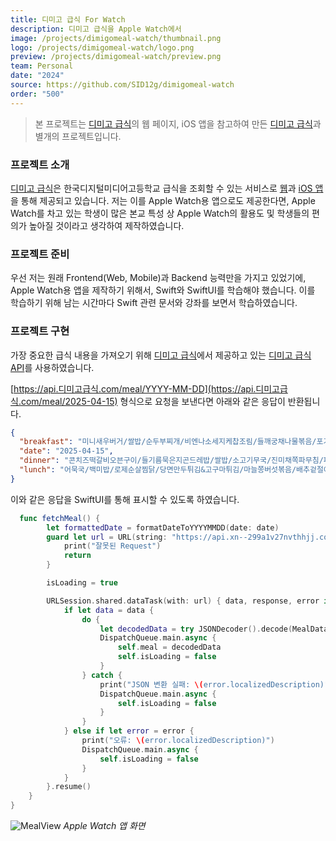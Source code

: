 ```yaml
---
title: 디미고 급식 For Watch
description: 디미고 급식을 Apple Watch에서
image: /projects/dimigomeal-watch/thumbnail.png
logo: /projects/dimigomeal-watch/logo.png
preview: /projects/dimigomeal-watch/preview.png
team: Personal
date: "2024"
source: https://github.com/SID12g/dimigomeal-watch
order: "500"
---
```


> 본 프로젝트는 [디미고 급식](https://github.com/dimigomeal)의 웹 페이지, iOS 앱을 참고하여 만든 [디미고 급식](https://github.com/dimigomeal)과 별개의 프로젝트입니다.

### 프로젝트 소개

[디미고 급식](https://github.com/dimigomeal)은 한국디지털미디어고등학교 급식을 조회할 수 있는 서비스로 [웹](https://디미고급식.com)과 [iOS 앱](https://github.com/dimigomeal/ios)을 통해 제공되고 있습니다. 저는 이를 Apple Watch용 앱으로도 제공한다면, Apple Watch를 차고 있는 학생이 많은 본교 특성 상 Apple Watch의 활용도 및 학생들의 편의가 높아질 것이라고 생각하여 제작하였습니다.

### 프로젝트 준비

우선 저는 원래 Frontend(Web, Mobile)과 Backend 능력만을 가지고 있었기에, Apple Watch용 앱을 제작하기 위해서, Swift와 SwiftUI를 학습해야 했습니다. 이를 학습하기 위해 남는 시간마다 Swift 관련 문서와 강좌를 보면서 학습하였습니다.

### 프로젝트 구현

가장 중요한 급식 내용을 가져오기 위해 [디미고 급식](https://github.com/dimigomeal)에서 제공하고 있는 [디미고 급식 API](https://api.xn--299a1v27nvthhjj.com/)를 사용하였습니다.

[https://api.디미고급식.com/meal/YYYY-MM-DD](https://api.디미고급식.com/meal/2025-04-15) 형식으로 요청을 보낸다면 아래와 같은 응답이 반환됩니다.

```json
{
  "breakfast": "미니새우버거/쌀밥/순두부찌개/비엔나소세지케찹조림/들깨궁채나물볶음/포기김치/망고그린샐러드/크런치오트,콘푸레이크/우유,저지방우유,락토프리우유,두유,엑티비아유산균음료1택/비타씨",
  "date": "2025-04-15",
  "dinner": "콘치즈떡갈비오븐구이/들기름묵은지곤드레밥/쌀밥/소고기무국/진미채쪽파무침/파래금구이&양념장/갓김치/수정과/바나나/샐러드바/비빔코너/훈제오리샐러드+고구마/닭가슴살찜닭맛/선식",
  "lunch": "어묵국/백미밥/로제순살찜닭/당면만두튀김&고구마튀김/마늘쫑버섯볶음/배추겉절이/토핑요거트"
}
```

이와 같은 응답을 SwiftUI를 통해 표시할 수 있도록 하였습니다.

```swift
  func fetchMeal() {
        let formattedDate = formatDateToYYYYMMDD(date: date)
        guard let url = URL(string: "https://api.xn--299a1v27nvthhjj.com/meal/\(formattedDate)") else {
            print("잘못된 Request")
            return
        }

        isLoading = true

        URLSession.shared.dataTask(with: url) { data, response, error in
            if let data = data {
                do {
                    let decodedData = try JSONDecoder().decode(MealData.self, from: data)
                    DispatchQueue.main.async {
                        self.meal = decodedData
                        self.isLoading = false
                    }
                } catch {
                    print("JSON 변환 실패: \(error.localizedDescription)")
                    DispatchQueue.main.async {
                        self.isLoading = false
                    }
                }
            } else if let error = error {
                print("오류: \(error.localizedDescription)")
                DispatchQueue.main.async {
                    self.isLoading = false
                }
            }
        }.resume()
    }
}
```

![MealView](/projects/dimigomeal-watch/meal-view.png) _Apple Watch 앱 화면_
